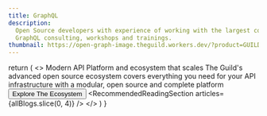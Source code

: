 ```yaml
---
title: GraphQL
description:
  Open Source developers with experience of working with the largest companies and applications.
  GraphQL consulting, workshops and trainings.
thumbnail: https://open-graph-image.theguild.workers.dev/?product=GUILD&title=GraphQL%20Tools
---
```



  return (
    <>
      <HeroSection>
        <Heading>Modern API Platform and ecosystem that scales</Heading>
        <Description>
          The Guild's advanced open source ecosystem covers everything you need for your API
          infrastructure with a modular, open source and complete platform
        </Description>
        <Button as="a" href="#platform">
          Explore The Ecosystem
        </Button>
      </HeroSection>
      <ClientLogosSection />
      <PlatformSection
        className="
          [background:linear-gradient(180deg,rgba(0,0,0,0)0%,rgba(41,40,40,0.1)100%)]
          dark:[background:linear-gradient(180deg,rgba(0,0,0,0)0%,rgba(41,40,40,0.2)100%),#0b0d11]
        "
      />
      <ServicesSection />
      <GetInTouchSection />
      <RecommendedReadingSection articles={allBlogs.slice(0, 4)} />
      <Newsletter />
    </>
  )
}
